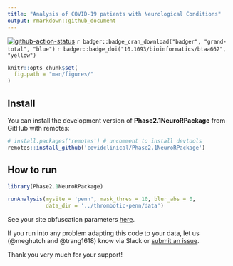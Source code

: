 ```yaml
---
title: "Analysis of COVID-19 patients with Neurological Conditions"
output: rmarkdown::github_document
---
```


[![github-action-status](https://img.shields.io/github/workflow/status/trang1618/treeheatr/R-CMD-check?logo=github)](https://github.com/trang1618/treeheatr/actions)
`r badger::badge_cran_download("badger", "grand-total", "blue")`
`r badger::badge_doi("10.1093/bioinformatics/btaa662", "yellow")`

```r
knitr::opts_chunk$set(
  fig.path = "man/figures/"
)
```

## Install 

You can install the development version of **Phase2.1NeuroRPackage** from GitHub with remotes:

```r
# install.packages('remotes') # uncomment to install devtools
remotes::install_github('covidclinical/Phase2.1NeuroRPackage')
```

## How to run

```r
library(Phase2.1NeuroRPackage)

runAnalysis(mysite = 'penn', mask_thres = 10, blur_abs = 0,
            data_dir = '../thrombotic-penn/data')
```

See your site obfuscation parameters [here](https://docs.google.com/spreadsheets/d/1Xl9juDBXt86P3xQtsoTaBl2zPl1BIiAG9DI3Rotyqp8/edit#gid=212461777).


If you run into any problem adapting this code to your data, let us (@meghutch and @trang1618) know via Slack or [submit an issue](https://github.com/covidclinical/Phase2.1NeuroRPackage/issues/new).

Thank you very much for your support!
